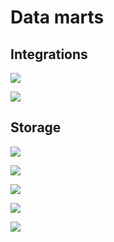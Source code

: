 # Data marts

## Integrations

![](http://kern-assets.s3-website.eu-central-1.amazonaws.com/website/screenshots/workflow-integration-store.png)

![](http://kern-assets.s3-website.eu-central-1.amazonaws.com/website/screenshots/workflow-access.png)

## Storage

![](http://kern-assets.s3-website.eu-central-1.amazonaws.com/website/screenshots/workflow-single-entry.png)

![](http://kern-assets.s3-website.eu-central-1.amazonaws.com/website/screenshots/workflow-sample-input.png)

![](http://kern-assets.s3-website.eu-central-1.amazonaws.com/website/screenshots/workflow-read.png)

![](http://kern-assets.s3-website.eu-central-1.amazonaws.com/website/screenshots/workflow-read-empty.png)

![](http://kern-assets.s3-website.eu-central-1.amazonaws.com/website/screenshots/workflow-mart-setup.png)
